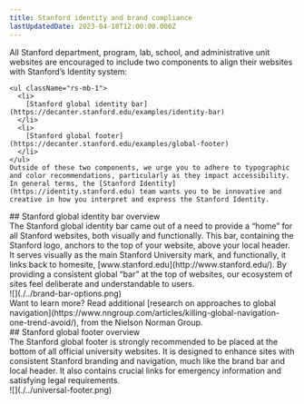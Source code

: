 ```yaml
---
title: Stanford identity and brand compliance
lastUpdatedDate: 2023-04-18T12:00:00.000Z
---
```

<section>
  <div className="rs-mb-4">
    All Stanford department, program, lab, school, and administrative unit websites are encouraged to include two components to align their websites with Stanford’s Identity system:

    <ul className="rs-mb-1">
      <li>
        [Stanford global identity bar](https://decanter.stanford.edu/examples/identity-bar)
      </li>
      <li>
        [Stanford global footer](https://decanter.stanford.edu/examples/global-footer)
      </li>
    </ul>
    Outside of these two components, we urge you to adhere to typographic and color recommendations, particularly as they impact accessibility.
    In general terms, the [Stanford Identity](https://identity.stanford.edu) team wants you to be innovative and creative in how you interpret and express the Stanford Identity.
  </div>

  <div className="rs-mb-4">
    ## Stanford global identity bar overview
    <div className="rs-mb-1">
      The Stanford global identity bar came out of a need to provide a “home” for all Stanford websites, both visually and functionally.
      This bar, containing the Stanford logo, anchors to the top of your website, above your local header. It serves visually as the main Stanford University mark, and functionally, it links back to homesite,
      [www.stanford.edu](http://www.stanford.edu/). By providing a consistent global “bar” at the top of websites, our ecosystem of sites feel deliberate and understandable to users.
    </div>
    <div className="rs-mb-1">
      ![](./../brand-bar-options.png)
    </div>
    Want to learn more? Read additional [research on approaches to global navigation](https://www.nngroup.com/articles/killing-global-navigation-one-trend-avoid/), from the Nielson Norman Group.
  </div>

  <div className="rs-mb-4">
    ## Stanford global footer overview
    <div className="rs-mb-1">
      The Stanford global footer is strongly recommended to be placed at the bottom of all official university websites. It is designed to enhance sites with consistent Stanford branding and navigation, much like the brand bar and local header. It also contains crucial links for emergency information and satisfying legal requirements.
    </div>
    ![](./../universal-footer.png)
  </div>
</section>
